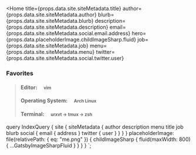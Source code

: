 
<Home
  title={props.data.site.siteMetadata.title}
  author={props.data.site.siteMetadata.author}
  blurb={props.data.site.siteMetadata.blurb}
  description={props.data.site.siteMetadata.description}
  email={props.data.site.siteMetadata.social.email.address}
  hero={props.data.placeholderImage.childImageSharp.fluid}
  job={props.data.site.siteMetadata.job}
  menu={props.data.site.siteMetadata.menu}
  twitter={props.data.site.siteMetadata.social.twitter.user}
>
### Favorites

> #### Editor: &emsp;<small>vim</small>
>
> #### Operating System: &emsp;<small>Arch Linux</small>
>
> #### Terminal: &emsp;<small>urxvt -> tmux -> zsh</small>

</Home>

  query IndexQuery {
    site {
      siteMetadata {
        author
        description
        menu
        title
        job
        blurb
        social {
          email {
            address
          }
          twitter {
            user
          }
        }
      }
    }
    placeholderImage: file(relativePath: { eq: "me.png" }) {
      childImageSharp {
        fluid(maxWidth: 800) {
          ...GatsbyImageSharpFluid
        }
      }
    }
  }
`;
